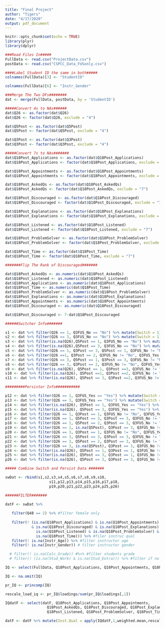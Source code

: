 ```yaml
---
title: "Final Project"
author: "Tigers"
date: "4/17/2020"
output: pdf_document
---
```


```r
knitr::opts_chunk$set(echo = TRUE)
library(plyr)
library(dplyr)
```

```r

###Read Files In#####
FullData <- read.csv("ProjectData.csv")   
postData <- read.csv("CSPCC_Data_FUSonly.csv")

####Label Student ID the same in both#####
colnames(FullData)[3] <- "StudentID"

colnames(FullData)[6] <- "Instr_Gender"

###Merge The Two DFs########
dat <- merge(FullData, postData, by = 'StudentID')
```

```r
#####Convert 4s to NAs######
dat$Q26 <- as.factor(dat$Q26)
dat$Q26 <- factor(dat$Q26, exclude = "4")

dat$Q5Post <- as.factor(dat$Q5Post)
dat$Q5Post <- factor(dat$Q5Post, exclude = "4")

dat$Q3Post <- as.factor(dat$Q3Post)
dat$Q3Post <- factor(dat$Q3Post, exclude = "4")
```

```r

#####Convert 7s to NAs#######
dat$Q18Post_Applications <- as.factor(dat$Q18Post_Applications)
dat$Q18Post_Applications <- factor(dat$Q18Post_Applications, exclude = "7")

dat$Q18Post_Appointments <- as.factor(dat$Q18Post_Appointments)
dat$Q18Post_Appointments <- factor(dat$Q18Post_Appointments, exclude = "7")

dat$Q18Post_AskedQs <- as.factor(dat$Q18Post_AskedQs)
dat$Q18Post_AskedQs <- factor(dat$Q18Post_AskedQs, exclude = "7")

dat$Q18Post_Discouraged <- as.factor(dat$Q18Post_Discouraged)
dat$Q18Post_Discouraged <- factor(dat$Q18Post_Discouraged, exclude = "7")

dat$Q18Post_Explanations <- as.factor(dat$Q18Post_Explanations)
dat$Q18Post_Explanations <- factor(dat$Q18Post_Explanations, exclude = "7")

dat$Q18Post_Listened <- as.factor(dat$Q18Post_Listened)
dat$Q18Post_Listened <- factor(dat$Q18Post_Listened, exclude = "7")

dat$Q18Post_ProblemSolver <- as.factor(dat$Q18Post_ProblemSolver)
dat$Q18Post_ProblemSolver <- factor(dat$Q18Post_ProblemSolver, exclude = "7")

dat$Q18Post_Time <- as.factor(dat$Q18Post_Time)
dat$Q18Post_Time <- factor(dat$Q18Post_Time, exclude = "7")

#######Flip The Rank of Discouraged#######

dat$Q18Post_AskedQs <- as.numeric(dat$Q18Post_AskedQs)
dat$Q18Post_Listened <- as.numeric(dat$Q18Post_Listened)
dat$Q18Post_Applications <- as.numeric(dat$Q18Post_Applications)
dat$Q18Post_Time <- as.numeric(dat$Q18Post_Time)
dat$Q18Post_ProblemSolver <- as.numeric(dat$Q18Post_ProblemSolver)
dat$Q18Post_Explanations <- as.numeric(dat$Q18Post_Explanations)
dat$Q18Post_Appointments <- as.numeric(dat$Q18Post_Appointments)
dat$Q18Post_Discouraged <- as.numeric(dat$Q18Post_Discouraged)

dat$Q18Post_Discouraged <- 7-dat$Q18Post_Discouraged

```


```r

######Switcher Info#######

s1 <- dat %>% filter(Q26 == 1, Q3FUS_No == "No") %>% mutate(Switch = 1)
s2 <- dat %>% filter(Q26 == 3, Q3FUS_No == "No") %>% mutate(Switch = 1)
s3 <- dat %>% filter(is.na(Q26),Q5Post == 1, Q3FUS_No == "No") %>% mutate(Switch = 1)
s4 <- dat %>% filter(is.na(Q26),Q5Post == 3, Q3FUS_No == "No") %>% mutate(Switch = 1)
s5 <- dat %>% filter(Q26 == 1, Q3Post == 3, Q5Post == 1, Q3FUS_No != "No", Q3FUS_Yes != "Yes") %>% mutate(Switch = 1)
s6 <- dat %>% filter(Q26 ==1, Q3Post == 2, Q3FUS_No != "No", Q3FUS_Yes != "Yes") %>% mutate(Switch = 1)
s7 <- dat %>% filter(Q26 == 3, Q5Post == 1, Q3Post == 3, Q3FUS_No != "No", Q3FUS_Yes != "Yes") %>% mutate(Switch = 1)
s8 <- dat %>% filter(Q26 == 3, Q3Post == 2, Q3FUS_No != "No", Q3FUS_Yes != "Yes") %>% mutate(Switch = 1)
s9 <- dat %>% filter(is.na(Q26), Q5Post == 1, Q3Post ==3, Q3FUS_No != "No", Q3FUS_Yes != "Yes") %>% mutate(Switch = 1)
s10 <- dat %>% filter(is.na(Q26), Q5Post ==1, Q3Post ==2, Q3FUS_No != "No", Q3FUS_Yes != "Yes") %>% mutate(Switch = 1)
s11 <- dat %>% filter(is.na(Q26), Q5Post == 3, Q3Post ==2, Q3FUS_No != "No", Q3FUS_Yes != "Yes") %>% mutate(Switch = 1)

```

```r

#########Persistor Info###########

p12 <- dat %>% filter(Q26 == 1, Q3FUS_Yes == "Yes") %>% mutate(Switch = 0)
p13 <- dat %>% filter(Q26 == 3, Q3FUS_Yes == "Yes") %>% mutate(Switch = 0)
p14 <- dat %>% filter(is.na(Q26), Q5Post == 1, Q3FUS_Yes == "Yes") %>% mutate(Switch = 0)
p15 <- dat %>% filter(is.na(Q26), Q5Post == 3, Q3FUS_Yes == "Yes") %>% mutate(Switch = 0)
p16 <- dat %>% filter(Q26 == 1, Q3Post == 1, Q3FUS_No != "No", Q3FUS_Yes != "Yes") %>% mutate(Switch = 0)
p17 <- dat %>% filter(Q26 == 1, Q5Post == 3, Q3Post == 3, Q3FUS_No != "No", Q3FUS_Yes != "Yes") %>% mutate(Switch = 0)
p18 <- dat %>% filter(Q26 == 1, Q5Post == 2, Q3Post == 3, Q3FUS_No != "No", Q3FUS_Yes != "Yes" ) %>% mutate(Switch = 0)
p19 <- dat %>% filter(Q26 == 1, is.na(Q5Post), Q3Post == 3, Q3FUS_No != "No", Q3FUS_Yes != "Yes") %>% mutate(Switch = 0)
p20 <- dat %>% filter(Q26 == 3, Q3Post == 1, Q3FUS_No != "No", Q3FUS_Yes != "Yes") %>% mutate(Switch = 0)
p21 <- dat %>% filter(Q26 == 3, Q5Post == 3, Q3Post == 3, Q3FUS_No != "No", Q3FUS_Yes != "Yes") %>% mutate(Switch = 0)
p22 <- dat %>% filter(Q26 == 3, Q5Post == 2, Q3Post == 3, Q3FUS_No != "No", Q3FUS_Yes != "Yes")  %>% mutate(Switch = 0)
p23 <- dat %>% filter(Q26 == 3, is.na(Q5Post), Q3Post == 3, Q3FUS_No != "No", Q3FUS_Yes != "Yes" )  %>% mutate(Switch = 0)
p24 <- dat %>% filter(is.na(Q26), Q5Post == 1, Q3Post == 1, Q3FUS_No != "No", Q3FUS_Yes != "Yes") %>% mutate(Switch = 0)
p25 <- dat %>% filter(is.na(Q26), Q5Post == 3, Q3Post == 1, Q3FUS_No != "No", Q3FUS_Yes != "Yes") %>% mutate(Switch = 0)
p26 <- dat %>% filter(is.na(Q26), Q5Post == 3, Q3Post == 3, Q3FUS_No != "No", Q3FUS_Yes != "Yes") %>% mutate(Switch = 0)

```


```r

##### Combine Switch and Persist Data #######

swDat <- rbind(s1,s2,s3,s4,s5,s6,s7,s8,s9,s10,
                    s11,p12,p13,p14,p15,p16,p17,p18,
                    p19,p20,p21,p22,p23,p24,p25,p26)
```


```r
######FILTER#######

datF <- swDat %>%  
  
   filter(Q48 == 2) %>% #filter female only
  
   filter(! (is.na(Q18Post_Applications) & is.na(Q18Post_Appointments) & is.na(Q18Post_AskedQs)
            & is.na(Q18Post_Discouraged) & is.na(Q18Post_Explanations) &
              is.na(Q18Post_Listened) & is.na(Q18Post_ProblemSolver) &
              is.na(Q18Post_Time))) %>% #filer instruc qual
   filter(! is.na(Instr_Age)) %>% #filter instructor age
   filter(! is.na(Instr_Gender)) # filter instructor gender

  # filter(! is.na(Calc_Grade)) #%>% #filter students grade
  # filter(! (is.na(Stud_Work) & is.na(Stud_Extra))) %>% #filter if no work or extra listed
```

```r
IQ <- select(FullData, Q18Post_Applications, Q18Post_Appointments, Q18Post_AskedQs, Q18Post_Discouraged, Q18Post_Explanations, Q18Post_Listened, Q18Post_ProblemSolver, Q18Post_Time)

IQ <- na.omit(IQ)

pr_IQ <- princomp(IQ)

rescale_load_iq <- pr_IQ$loadings/sum(pr_IQ$loadings[,1])

IQdatF <- select(datF, Q18Post_Applications, Q18Post_Appointments, 
                   Q18Post_AskedQs, Q18Post_Discouraged, Q18Post_Explanations,
                   Q18Post_Listened, Q18Post_ProblemSolver, Q18Post_Time)

datF <- datF %>% mutate(Inst.Qual = apply(IQdatF,1,weighted.mean,rescale_load_iq[,1],na.rm = TRUE))


```


